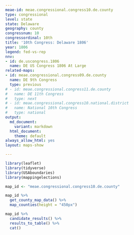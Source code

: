 ```yaml
---
meae-id: meae.congressional.congress10.de.county
type: congressional
level: state
state: Delaware
geography: county
congressnum: 10
congressordinal: 10th
title: '10th Congress: Delaware 1806'
year: 1806
legend: fed-vs-rep
nnv:
- id: de.uscongress.1806
  name: DE US Congress 1806 At Large
related-maps:
- id: meae.congressional.congress09.de.county
  name: DE 9th Congress
  type: previous
# - id: meae.congressional.congress11.de.county
#   name: DE 11th Congress
#   type: next
# - id: meae.congressional.congress10.national.district
#   name: National 10th Congress
#   type: national
output:
  md_document:
    variant: markdown
  html_document:
    theme: default
always_allow_html: yes
layout: maps-show

---
```


```r
library(leaflet)
library(tidyverse)
library(USAboundaries)
library(mappingelections)

map_id <- "meae.congressional.congress10.de.county"
```

<div class="map">

```r
map_id %>%
  get_county_map_data() %>%
  map_counties(height = "450px")
```

</div>

<div class="results-table">

```r
map_id %>%
  candidate_results() %>%
  results_to_table() %>%
  cat()
```

</div>
